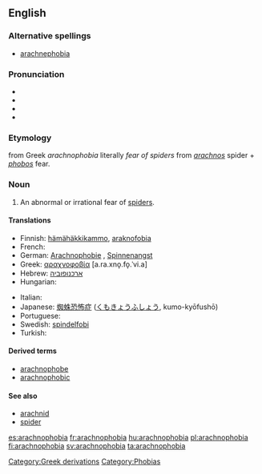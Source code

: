 ==English==

===Alternative spellings===
* [[arachnephobia]]

===Pronunciation===
* {{enPR|a-rach*no-pho*bi-a}}
* {{IPA|/æˌɻæknəˈfəʊbɪə/}}
* {{audio|en-us-arachnophobia.ogg|Audio (US)}}
* {{rhymes|əʊbiə}}

===Etymology===
{{etyl|la}} from Greek ''arachnophobia'' literally ''fear of spiders'' from ''[[arachnos]]'' spider + ''[[phobos]]'' fear.

===Noun===
{{wikipedia}}
{{en-noun}}

# An abnormal or irrational fear of [[spider]]s.

====Translations====
{{trans-top|an abnormal or irrational fear of spiders}}
* Finnish: [[hämähäkkikammo]], [[araknofobia]]
* French: {{t+|fr|arachnophobie}}
* German: [[Arachnophobie]] {{f}}, [[Spinnenangst]] {{f}}
* Greek: [[αραχνοφοβία]] [a.ra.xno̞.fo̞.ˈvi.a] {{f}}
* Hebrew: [[:he:ארכנופוביה|ארכנופוביה]]
* Hungarian: {{t-|hu|araknofóbia}}
{{trans-mid}}
* Italian: {{t+|it|aracnofobia|f}}
* Japanese: [[蜘蛛恐怖症]] ([[くもきょうふしょう]], kumo-kyōfushō)
* Portuguese: {{t+|pt|aracnofobia|f}}
* Swedish: [[spindelfobi]]
* Turkish: {{t+|tr|araknofobi}}
{{trans-bottom}}

====Derived terms====
* [[arachnophobe]]
* [[arachnophobic]]

====See also====
* [[arachnid]]
* [[spider]]

[[Category:Greek derivations]]
[[Category:Phobias]]

[[es:arachnophobia]]
[[fr:arachnophobia]]
[[hu:arachnophobia]]
[[pl:arachnophobia]]
[[fi:arachnophobia]]
[[sv:arachnophobia]]
[[ta:arachnophobia]]